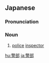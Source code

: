 ==Japanese==
{{ja-kanjitab|けい|ぶ|yomi=o}}

===Pronunciation===
{{ja-pron|けいぶ|y=o}}

===Noun===
{{ja-noun|けいぶ}}

# [[police]] [[inspector]]

[[hu:警部]]
[[ja:警部]]